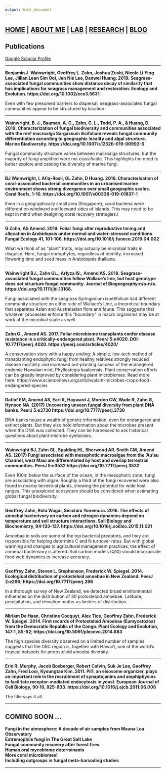 ```yaml
---
output: html_document
---
```


<style type="text/css">
.main-container {
  max-width: 1800px;
  margin-left: auto;
  margin-right: auto;
}
</style>

## [HOME](http://gzahn.github.io/) | [ABOUT ME](http://gzahn.github.io/about-me/) | [LAB](http://gzahn.github.io/lab/) | [RESEARCH](http://gzahn.github.io/pubs-and-pres/) | [BLOG](http://gzahn.github.io/blog-archive/)

<style>
div.gray { background-color:#aabdaf; border-radius: 5px; padding: 20px;}
</style>
<div class = "gray">

# Publications

[Google Scholar Profile](https://scholar.google.com/citations?user=CkjjlnwAAAAJ&hl=en&oi=ao)

___

**Benjamin J. Wainwright, Geoffrey L. Zahn, Joshua Zushi, Nicole Li Ying Lee, Jillian Lean Sim Ooi, Jen Nie Lee, Danwei Huang. 2019. Seagrass-associated fungal communities show distance decay of similarity that has implications for seagrass management and restoration. Ecology and Evolution. https://doi.org/10.1002/ece3.5631**

Even with few presumed barriers to dispersal, seagrass-associated fungal communities appear to be structured by location.

___

**Wainwright, B. J., Bauman, A. G., Zahn, G. L., Todd, P. A., & Huang, D. 2019. Characterization of fungal biodiversity and communities associated with the reef macroalga Sargassum ilicifolium reveals fungal community differentiation according to geographic locality and algal structure. Marine Biodiversity. https://doi.org/10.1007/s12526-019-00992-6**

Fungal community structure varies between macroalga structures, but the majority of fungi amplified were not classifiable. This highlights the need to better explore and catalog the diversity of marine fungi.

___

**BJ Wainwright, L Afiq-Rosli, GL Zahn, D Huang. 2019. Characterisation of coral-associated bacterial communities in an urbanised marine environment shows strong divergence over small geographic scales. Coral Reefs, 1-10. https://doi.org/10.1007/s00338-019-01837-1**

Even in a geographically small area (Singapore), coral bacteria were different on windward and leeward sides of islands. This may need to be kept in mind when designing coral recovery strategies.i

___

**G Zahn, AS Amend. 2019. Foliar fungi alter reproductive timing and allocation in Arabidopsis under normal and water-stressed conditions. Fungal Ecology 41, 101-106. https://doi.org/10.1016/j.funeco.2019.04.002**

What we think of as “plant” traits, may actually be microbial traits in disguise. Here, fungal endophytes, regardless of identity, increased flowering time and seed mass in Arabidopsis thalliana.

___

**Wainwright BJ., Zahn GL., Arlyza IS., Amend AS. 2018. Seagrass-associated fungal communities follow Wallace’s line, but host genotype does not structure fungal community. Journal of Biogeography:n/a-n/a. https://doi.org/10.1111/jbi.13168.**

Fungi associated with the seagrass Syringodium isoetifolium had different community structure on either side of Wallace’s Line, a theoretical boundary that separates Asian and Australasian flora and fauna. This suggests that whatever processes enforce this “boundary” in macro organisms may be at work at the microbial scale as well.

___

**Zahn G., Amend AS. 2017. Foliar microbiome transplants confer disease resistance in a critically-endangered plant. PeerJ 5:e4020. DOI: 10.7717/peerj.4020. https://peerj.com/articles/4020/**

A conservation story with a happy ending: A simple, low-tech method of transplanting endophytic fungi from healthy relatives strongly reduced disease mortality and increased out-planting success of the endangered endemic Hawaiian mint, Phyllostegia kaalaensis. Plant conservation efforts can be greatly improved by considering plant microbiomes. Read more here: https://www.sciencenews.org/article/plant-microbes-crops-food-endangered-species

___

**Datlof EM, Amend AS, Earl K, Hayward J, Morden CW, Wade R, Zahn G, Hynson NA. (2017) Uncovering unseen fungal diversity from plant DNA banks. PeerJ 5:e3730 https://doi.org/10.7717/peerj.3730**

DNA banks house a wealth of genetic information, even for endangered and extinct plants. But they also hold information about the microbes present when the DNA was collected. They can be harnessed to ask historical questions about plant-microbe symbioses.

___

**Wainwright BJ, Zahn GL, Spalding HL, Sherwood AR, Smith CM, Amend AS. (2017) Fungi associated with mesophotic macroalgae from the ‘Au‘au Channel, west Maui are differentiated by host and overlap terrestrial communities. PeerJ 5:e3532 https://doi.org/10.7717/peerj.3532**

Even 100m below the surface of the ocean, in the mesophotic zone, fungi are associating with algae. Roughly a third of the fungi recovered were also found in nearby terrestrial plants, showing the potential for wide host ranges. This unexplored ecosystem should be considered when estimating global fungal biodiversity.

___

**Geoffrey Zahn, Rota Wagai, Seiichiro Yonemura. 2016. The effects of amoebal bacterivory on carbon and nitrogen dynamics depend on temperature and soil structure interactions. Soil Biology and Biochemistry, 94:133-137. https://doi.org/10.1016/j.soilbio.2015.11.021**

Amoebae in soils are some of the top bacterial predators, and they are responsible for helping determine C and N turnover rates. But with global warming and changes to agricultural management practices, the effect of amoebal bacterivory is altered. Soil carbon models (Q10) should incorporate food web dynamics to increase accuracy.

___

**Geoffrey Zahn, Steven L. Stephenson, Frederick W. Spiegel. 2014. Ecological distribution of protosteloid amoebae in New Zealand. PeerJ 2:e296; https://doi.org/10.7717/peerj.296**

In a thorough survey of New Zealand, we detected broad environmental influences on the distribution of 30 protosteloid amoebae. Latitude, precipitation, and elevation matter as limiters of distribution.

___

**Miriam De Haan, Christine Cocquyt, Alex Tice, Geoffrey Zahn, Frederick W. Spiegel. 2014. First records of Protosteloid Amoebae (Eumycetozoa) from the Democratic Republic of the Congo. Plant Ecology and Evolution, 147:1, 85-92; https://doi.org/10.5091/plecevo.2014.883**

The high species diversity observed on a limited number of samples suggests that the DRC region is, together with Hawai’i, one of the world’s tropical hotspots for protosteloid amoeba diversity.

___

**Erin R. Murphy, Jacob Boxberger, Robert Colvin, Suk Je Lee, Geoffrey Zahn, Fred Loor, Kyoungtae Kim. 2011. Pil1, an eisosome organizer, plays an important role in the recruitment of synaptojanins and amphiphysins to facilitate receptor-mediated endocytosis in yeast. European Journal of Cell Biology, 90:10, 825-833. https://doi.org/10.1016/j.ejcb.2011.06.006**

The title says it all.

</div>

___

<style>
div.blue { background-color:#a89d82; border-radius: 5px; padding: 20px;}
</style>
<div class = "blue">

# COMING SOON ...
**Fungi in the atmosphere: A decade of air samples from Mauna Loa Observatory<br>
Extremophile fungi in The Great Salt Lake<br>
Fungal community recovery after forest fires<br>
Human oral mycobiome determinants<br>
More coral microbiomes!<br>
Including outgroups in fungal meta-barcoding studies<br>**


</div>


_____




